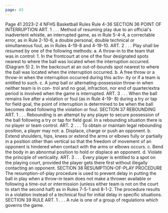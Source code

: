 ```yaml
---
page: 43
---
```


Page 41 2023-2 4 NFHS Basketball Rules Rule 4-36 SECTION 36 POINT OF INTERRUPTION ART. 1 . . . Method of resuming play due to an official's inadvertent whistle, an interrupted game, as in Rule 5-4-4, a correctable error, as in Rule 2-10-6, a double personal, double technical or simultaneous foul, as in Rules 4-19-8 and 4-19-10. ART. 2 . . . Play shall be resumed by one of the following methods: a. A throw-in to the team that was in control: 1. In the frontcourt at one of the four designated spots nearest to where the ball was located when the interruption occurred. (Diagram 5) 2. In the backcourt at an out-of-bounds spot nearest to where the ball was located when the interruption occurred. b. A free throw or a throw-in when the interruption occurred during this activ- ity or if a team is entitled to such. c. A jump ball or alternating-possession throw-in when neither team is in con- trol and no goal, infraction, nor end of quarter/extra period is involved when the game is interrupted. ART. 3 . . . When the ball remains live after a violation or foul (as in Rule 4-19- 8) during a try or tap for field goal, the point of interruption is determined to be when the ball becomes dead following the violation or foul. SECTION 37 REBOUNDING ART. 1 . . . Rebounding is an attempt by any player to secure possession of the ball following a try or tap for field goal. In a rebounding situation there is no player or team control. ART. 2 . . . To obtain or maintain legal rebounding position, a player may not: a. Displace, charge or push an opponent. b. Extend shoulders, hips, knees or extend the arms or elbows fully or partially in a position other than vertical so that the freedom of movement of an opponent is hindered when contact with the arms or elbows occurs. c. Bend the body in an abnormal position to hold or displace an opponent. d. Violate the principle of verticality. ART. 3 . . . Every player is entitled to a spot on the playing court, provided the player gets there first without illegally contacting an opponent. SECTION 38 RESUMPTION-OF-PLAY PROCEDURE The resumption-of-play procedure is used to prevent delay in putting the ball in play when a throw-in team does not make a thrower available or following a time-out or intermission (unless either team is not on the court to start the second half) as in Rules 7-5-1 and 8-1-2. The procedure results in a violation instead of a technical foul for initial delay in specific situations. SECTION 39 RULE ART. 1 . . . A rule is one of a group of regulations which governs the game.
